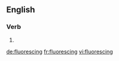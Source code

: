 ==English==

===Verb===
{{head|en}}

# {{present participle of|fluoresce|lang=en}}

[[de:fluorescing]]
[[fr:fluorescing]]
[[vi:fluorescing]]